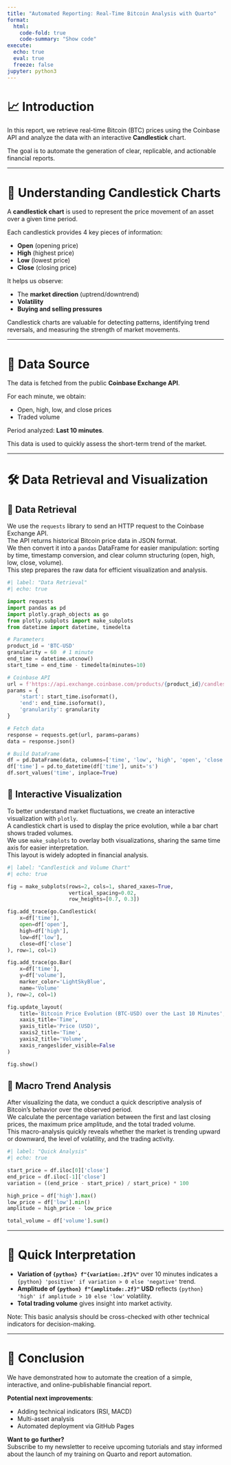 ```yaml
---
title: "Automated Reporting: Real-Time Bitcoin Analysis with Quarto"
format: 
  html:
    code-fold: true
    code-summary: "Show code"
execute:
  echo: true
  eval: true
  freeze: false
jupyter: python3
---
```


# 📈 Introduction

In this report, we retrieve real-time Bitcoin (BTC) prices using the Coinbase API and analyze the data with an interactive **Candlestick** chart.

The goal is to automate the generation of clear, replicable, and actionable financial reports.

---

# 🧐 Understanding Candlestick Charts

A **candlestick chart** is used to represent the price movement of an asset over a given time period.

Each candlestick provides 4 key pieces of information:

- **Open** (opening price)
- **High** (highest price)
- **Low** (lowest price)
- **Close** (closing price)

It helps us observe:

- The **market direction** (uptrend/downtrend)
- **Volatility**
- **Buying and selling pressures**

Candlestick charts are valuable for detecting patterns, identifying trend reversals, and measuring the strength of market movements.

---

# 🔗 Data Source

The data is fetched from the public **Coinbase Exchange API**.

For each minute, we obtain:

- Open, high, low, and close prices
- Traded volume

Period analyzed: **Last 10 minutes**.

This data is used to quickly assess the short-term trend of the market.

---

# 🛠️ Data Retrieval and Visualization

## 🔹 Data Retrieval

We use the `requests` library to send an HTTP request to the Coinbase Exchange API.  
The API returns historical Bitcoin price data in JSON format.  
We then convert it into a `pandas` DataFrame for easier manipulation: sorting by time, timestamp conversion, and clear column structuring (open, high, low, close, volume).  
This step prepares the raw data for efficient visualization and analysis.

```python
#| label: "Data Retrieval"
#| echo: true

import requests
import pandas as pd
import plotly.graph_objects as go
from plotly.subplots import make_subplots
from datetime import datetime, timedelta

# Parameters
product_id = 'BTC-USD'
granularity = 60  # 1 minute
end_time = datetime.utcnow()
start_time = end_time - timedelta(minutes=10)

# Coinbase API
url = f'https://api.exchange.coinbase.com/products/{product_id}/candles'
params = {
    'start': start_time.isoformat(),
    'end': end_time.isoformat(),
    'granularity': granularity
}

# Fetch data
response = requests.get(url, params=params)
data = response.json()

# Build DataFrame
df = pd.DataFrame(data, columns=['time', 'low', 'high', 'open', 'close', 'volume'])
df['time'] = pd.to_datetime(df['time'], unit='s')
df.sort_values('time', inplace=True)
```

## 🔹 Interactive Visualization

To better understand market fluctuations, we create an interactive visualization with `plotly`.  
A candlestick chart is used to display the price evolution, while a bar chart shows traded volumes.  
We use `make_subplots` to overlay both visualizations, sharing the same time axis for easier interpretation.  
This layout is widely adopted in financial analysis.

```python
#| label: "Candlestick and Volume Chart"
#| echo: true

fig = make_subplots(rows=2, cols=1, shared_xaxes=True,
                    vertical_spacing=0.02,
                    row_heights=[0.7, 0.3])

fig.add_trace(go.Candlestick(
    x=df['time'],
    open=df['open'],
    high=df['high'],
    low=df['low'],
    close=df['close']
), row=1, col=1)

fig.add_trace(go.Bar(
    x=df['time'],
    y=df['volume'],
    marker_color='LightSkyBlue',
    name='Volume'
), row=2, col=1)

fig.update_layout(
    title='Bitcoin Price Evolution (BTC-USD) over the Last 10 Minutes',
    xaxis_title='Time',
    yaxis_title='Price (USD)',
    xaxis2_title='Time',
    yaxis2_title='Volume',
    xaxis_rangeslider_visible=False
)

fig.show()
```

## 🔹 Macro Trend Analysis

After visualizing the data, we conduct a quick descriptive analysis of Bitcoin’s behavior over the observed period.  
We calculate the percentage variation between the first and last closing prices, the maximum price amplitude, and the total traded volume.  
This macro-analysis quickly reveals whether the market is trending upward or downward, the level of volatility, and the trading activity.

```python
#| label: "Quick Analysis"
#| echo: true

start_price = df.iloc[0]['close']
end_price = df.iloc[-1]['close']
variation = ((end_price - start_price) / start_price) * 100

high_price = df['high'].max()
low_price = df['low'].min()
amplitude = high_price - low_price

total_volume = df['volume'].sum()
```

---

# 📜 Quick Interpretation

- **Variation of `{python} f"{variation:.2f}%"`** over 10 minutes indicates a `{python} 'positive' if variation > 0 else 'negative'` trend.
- **Amplitude of `{python} f"{amplitude:.2f}"` USD** reflects `{python} 'high' if amplitude > 10 else 'low'` volatility.
- **Total trading volume** gives insight into market activity.

Note: This basic analysis should be cross-checked with other technical indicators for decision-making.

---

# 📣 Conclusion

We have demonstrated how to automate the creation of a simple, interactive, and online-publishable financial report.

**Potential next improvements**:

- Adding technical indicators (RSI, MACD)
- Multi-asset analysis
- Automated deployment via GitHub Pages

**Want to go further?**  
Subscribe to my newsletter to receive upcoming tutorials and stay informed about the launch of my training on Quarto and report automation.